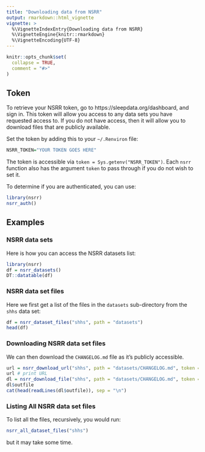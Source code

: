 ```yaml
---
title: "Downloading data from NSRR"
output: rmarkdown::html_vignette
vignette: >
  %\VignetteIndexEntry{Downloading data from NSRR}
  %\VignetteEngine{knitr::rmarkdown}
  %\VignetteEncoding{UTF-8}
---
```


```r
knitr::opts_chunk$set(
  collapse = TRUE,
  comment = "#>"
)
```


## Token

To retrieve your NSRR token, go to https://sleepdata.org/dashboard, and sign in.  This token will allow you access to any data sets you have requested access to.  If you do not have access, then it will allow you to download files that are publicly available.

Set the token by adding this to your `~/.Renviron` file:
```r
NSRR_TOKEN="YOUR TOKEN GOES HERE"
```
The token is accessible via `token = Sys.getenv("NSRR_TOKEN")`.  Each `nsrr` function also has the argument `token` to pass through if you do not wish to set it.

To determine if you are authenticated, you can use:
```r
library(nsrr)
nsrr_auth()
```

## Examples

### NSRR data sets 
Here is how you can access the NSRR datasets list:
```r
library(nsrr)
df = nsrr_datasets()
DT::datatable(df)
```

### NSRR data set files

Here we first get a list of the files in the `datasets` sub-directory from the `shhs` data set: 
```r
df = nsrr_dataset_files("shhs", path = "datasets")
head(df)
```

### Downloading NSRR data set files

We can then download the `CHANGELOG.md` file as it's publicly accessible.
```r
url = nsrr_download_url("shhs", path = "datasets/CHANGELOG.md", token = "")
url # print URL
dl = nsrr_download_file("shhs", path = "datasets/CHANGELOG.md", token = "")
dl$outfile
cat(head(readLines(dl$outfile)), sep = "\n")
```

### Listing All NSRR data set files

To list all the files, recursively, you would run:
```r
nsrr_all_dataset_files("shhs")
```
but it may take some time.
